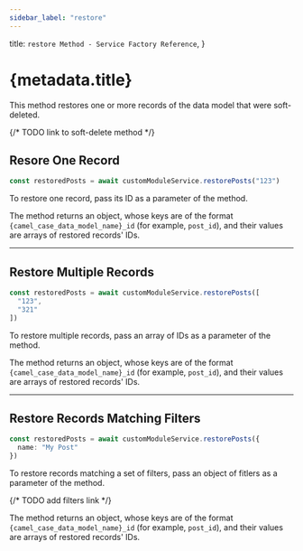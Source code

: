 ```yaml
---
sidebar_label: "restore"
---
```


  title: `restore Method - Service Factory Reference`,
}

# {metadata.title}

This method restores one or more records of the data model that were soft-deleted.

{/* TODO link to soft-delete method */}

## Resore One Record

```ts
const restoredPosts = await customModuleService.restorePosts("123")
```

To restore one record, pass its ID as a parameter of the method.

The method returns an object, whose keys are of the format `{camel_case_data_model_name}_id` (for example, `post_id`), and their values are arrays of restored records' IDs.

---

## Restore Multiple Records

```ts
const restoredPosts = await customModuleService.restorePosts([
  "123",
  "321"
])
```

To restore multiple records, pass an array of IDs as a parameter of the method.

The method returns an object, whose keys are of the format `{camel_case_data_model_name}_id` (for example, `post_id`), and their values are arrays of restored records' IDs.

---

## Restore Records Matching Filters

```ts
const restoredPosts = await customModuleService.restorePosts({
  name: "My Post"
})
```

To restore records matching a set of filters, pass an object of fitlers as a parameter of the method.

{/* TODO add filters link */}

The method returns an object, whose keys are of the format `{camel_case_data_model_name}_id` (for example, `post_id`), and their values are arrays of restored records' IDs.
